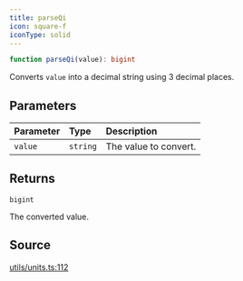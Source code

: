 ```yaml
---
title: parseQi
icon: square-f
iconType: solid
---
```


```ts
function parseQi(value): bigint
```

Converts `value` into a decimal string using 3 decimal places.

## Parameters

| Parameter | Type | Description |
| :------ | :------ | :------ |
| `value` | `string` | The value to convert. |

## Returns

`bigint`

The converted value.

## Source

[utils/units.ts:112](https://github.com/dominant-strategies/quais.js/blob/b933caa87ef69ba5037d92b4910f17bf5321524f/src/utils/units.ts#L112)
